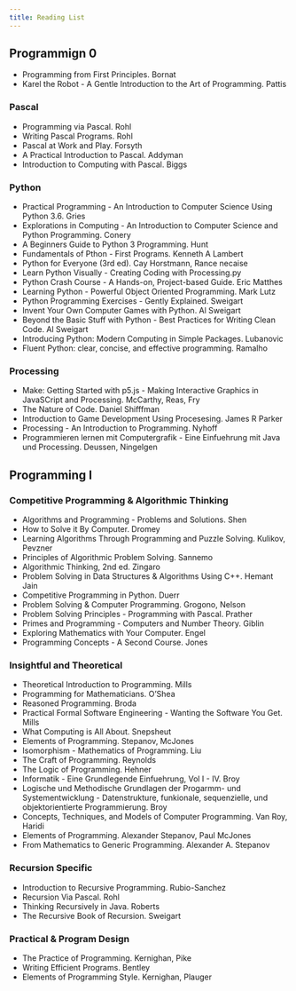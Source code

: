 ```yaml
---
title: Reading List
---
```


## Programmign 0

* Programming from First Principles. Bornat
* Karel the Robot - A Gentle Introduction to the Art of Programming. Pattis

### Pascal

* Programming via Pascal. Rohl
* Writing Pascal Programs. Rohl
* Pascal at Work and Play. Forsyth
* A Practical Introduction to Pascal. Addyman
* Introduction to Computing with Pascal. Biggs

### Python 

* Practical Programming - An Introduction to Computer Science Using Python 3.6. Gries
* Explorations in Computing - An Introduction to Computer Science and Python Programming. Conery
* A Beginners Guide to Python 3 Programming. Hunt
* Fundamentals of Pthon - First Programs. Kenneth A Lambert
* Python for Everyone (3rd ed). Cay Horstmann, Rance necaise
* Learn Python Visually - Creating Coding with Processing.py
* Python Crash Course - A Hands-on, Project-based Guide. Eric Matthes
* Learning Python - Powerful Object Oriented Programming. Mark Lutz
* Python Programming Exercises - Gently Explained. Sweigart
* Invent Your Own Computer Games with Python. Al Sweigart
* Beyond the Basic Stuff with Python - Best Practices for Writing Clean Code. Al Sweigart
* Introducing Python: Modern Computing in Simple Packages. Lubanovic
* Fluent Python: clear, concise, and effective programming. Ramalho

### Processing

* Make: Getting Started with p5.js - Making Interactive  Graphics in JavaSCript and Processing. McCarthy, Reas, Fry
* The Nature of Code. Daniel Shifffman
* Introduction to Game Development Using Procesesing. James R Parker
* Processing - An Introduction to Programming. Nyhoff
* Programmieren lernen mit Computergrafik - Eine Einfuehrung mit Java und Processing. Deussen, Ningelgen

## Programming I

### Competitive Programming & Algorithmic Thinking

* Algorithms and Programming - Problems and Solutions. Shen
* How to Solve it By Computer. Dromey
* Learning Algorithms Through Programming and Puzzle Solving. Kulikov, Pevzner
* Principles of Algorithmic Problem Solving. Sannemo
* Algorithmic Thinking, 2nd ed. Zingaro
* Problem Solving in Data Structures & Algorithms Using C++. Hemant Jain
* Competitive Programming in Python. Duerr
* Problem Solving & Computer Programming. Grogono, Nelson
* Problem Solving Principles - Programming with Pascal. Prather
* Primes and Programming - Computers and Number Theory. Giblin
* Exploring Mathematics with Your Computer. Engel
* Programming Concepts - A Second Course. Jones

### Insightful and Theoretical

* Theoretical Introduction to Programming. Mills
* Programming for Mathematicians. O'Shea
* Reasoned Programming. Broda
* Practical Formal Software Engineering - Wanting the Software You Get. Mills
* What Computing is All About. Snepsheut
* Elements of Programming. Stepanov, McJones
* Isomorphism - Mathematics of Programming. Liu
* The Craft of Programming. Reynolds
* The Logic of Programming. Hehner
* Informatik - Eine Grundlegende Einfuehrung, Vol I - IV. Broy
* Logische und Methodische Grundlagen der Progarmm- und Systementwicklung - Datenstrukture, funkionale, sequenzielle, und objektorientierte
  Programmierung. Broy
* Concepts, Techniques, and Models of Computer Programming. Van Roy, Haridi
* Elements of Programming. Alexander Stepanov, Paul McJones
* From Mathematics to Generic Programming. Alexander A. Stepanov

### Recursion Specific

* Introduction to Recursive Programming. Rubio-Sanchez
* Recursion Via Pascal. Rohl
* Thinking Recursively in Java. Roberts
* The Recursive Book of Recursion. Sweigart
  

### Practical & Program Design

* The Practice of Programming. Kernighan, Pike
* Writing Efficient Programs. Bentley
* Elements of Programming Style. Kernighan, Plauger
